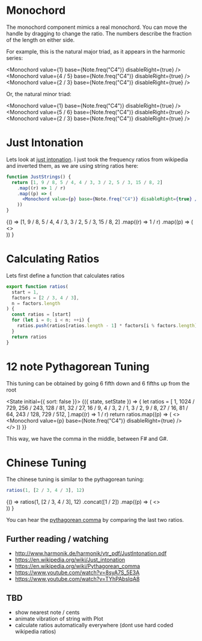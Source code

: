 
# Monochord

The monochord component mimics a real monochord. You can move the handle by dragging to change the ratio.
The numbers describe the fraction of the length on either side.

For example, this is the natural major triad, as it appears in the harmonic series:

<Monochord value={1} base={Note.freq("C4")} disableRight={true} />
<br />
<Monochord value={4 / 5} base={Note.freq("C4")} disableRight={true} />
<br />
<Monochord value={2 / 3} base={Note.freq("C4")} disableRight={true} />
<br />

Or, the natural minor triad:

<Monochord value={1} base={Note.freq("C4")} disableRight={true} />
<br />
<Monochord value={5 / 6} base={Note.freq("C4")} disableRight={true} />
<br />
<Monochord value={2 / 3} base={Note.freq("C4")} disableRight={true} />
<br />

# Just Intonation

Lets look at [just intonation](https://de.wikipedia.org/wiki/Reine_Stimmung).
I just took the frequency ratios from wikipedia and inverted them, as we are using string ratios here:

```jsx
function JustStrings() {
  return [1, 9 / 8, 5 / 4, 4 / 3, 3 / 2, 5 / 3, 15 / 8, 2]
    .map((r) => 1 / r)
    .map((p) => (
      <Monochord value={p} base={Note.freq("C4")} disableRight={true} />
    ))
}
```

<State initial={{}}>
  {() =>
    [1, 9 / 8, 5 / 4, 4 / 3, 3 / 2, 5 / 3, 15 / 8, 2]
      .map((r) => 1 / r)
      .map((p) => (
        <>
          <Monochord value={p} base={Note.freq("C4")} disableRight={true} />
          <br />
        </>
      ))
  }
</State>

# Calculating Ratios

Lets first define a function that calculates ratios

```js
export function ratios(
  start = 1,
  factors = [2 / 3, 4 / 3],
  n = factors.length
) {
  const ratios = [start]
  for (let i = 0; i < n; ++i) {
    ratios.push(ratios[ratios.length - 1] * factors[i % factors.length])
  }
  return ratios
}
```

# 12 note Pythagorean Tuning

This tuning can be obtained by going 6 fifth down and 6 fifths up from the root

<State initial={{ sort: false }}>
  {({ state, setState }) => {
    let ratios = [
      1,
      1024 / 729,
      256 / 243,
      128 / 81,
      32 / 27,
      16 / 9,
      4 / 3,
      2 / 1,
      3 / 2,
      9 / 8,
      27 / 16,
      81 / 64,
      243 / 128,
      729 / 512,
    ].map((r) => 1 / r)
    return ratios.map((p) => (
      <>
        <Monochord value={p} base={Note.freq("C4")} disableRight={true} />
        <br />
      </>
    ))
  }}
</State>

This way, we have the comma in the middle, between F# and G#.

# Chinese Tuning

The chinese tuning is similar to the pythagorean tuning:

<!-- ## 5th up / 4th down -->

```js
ratios(1, [2 / 3, 4 / 3], 12)
```

<State initial={{}}>
  {() =>
    ratios(1, [2 / 3, 4 / 3], 12)
      .concat([1 / 2])
      .map((p) => (
        <>
          <Monochord value={p} base={Note.freq("C4")} disableRight={true} />
          <br />
        </>
      ))
  }
</State>

You can hear the [pythagorean comma](https://en.wikipedia.org/wiki/Pythagorean_comma) by comparing the last two ratios.

<!-- ## 4th up / 5th down

```js
ratios(1 / 2, [3 / 4, 3 / 2], 12)
```

<State initial={{}}>
  {() =>
    ratios(1 / 2, [3 / 4, 3 / 2], 12)
      .concat([1])
      .map((p) => (
        <Monochord value={p} base={Note.freq("C4")} disableRight={true} />
      ))
  }
</State>

## 4th down / 5th up

```js
ratios(1 / 2, [4 / 3, 2 / 3], 12)
```

<State initial={{}}>
  {() =>
    ratios(1 / 2, [4 / 3, 2 / 3], 12)
      .concat([1 / 4])
      .map((p) => (
        <Monochord value={p} base={Note.freq("C4")} disableRight={true} />
      ))
  }
</State>

## 5th down / 4th up

```js
ratios(1 / 4, [3 / 2, 3 / 4], 12)
```

<State initial={{}}>
  {() =>
    ratios(1 / 4, [3 / 2, 3 / 4], 12)
      .concat([1 / 2])
      .map((p) => (
        <Monochord value={p} base={Note.freq("C4")} disableRight={true} />
      ))
  }
</State>
 -->

## Further reading / watching

- http://www.harmonik.de/harmonik/vtr_pdf/JustIntonation.pdf
- https://en.wikipedia.org/wiki/Just_intonation
- https://en.wikipedia.org/wiki/Pythagorean_comma
- https://www.youtube.com/watch?v=8syA7S_5E3A
- https://www.youtube.com/watch?v=TYhPAbsIqA8

## TBD

- show nearest note / cents
- animate vibration of string with Plot
- calculate ratios automatically everywhere (dont use hard coded wikipedia ratios)
